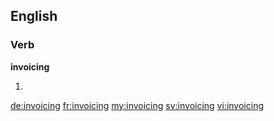 
==English==

===Verb===
'''invoicing'''

# {{present participle of|invoice}}

[[de:invoicing]]
[[fr:invoicing]]
[[my:invoicing]]
[[sv:invoicing]]
[[vi:invoicing]]